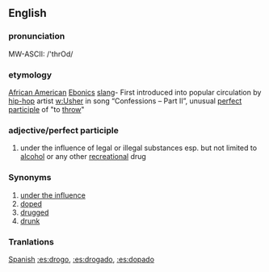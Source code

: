 ==English==
===pronunciation===
MW-ASCII: /'thrOd/

===etymology===
[[African American]] [[Ebonics]] [[slang]]- First introduced into popular circulation by [[hip-hop]] artist [[w:Usher]] in song “Confessions – Part II”, unusual [[perfect participle]] of "to [[throw]]"

===adjective/perfect participle===
#under the influence of legal or illegal substances esp. but not limited to [[alcohol]] or any other [[recreational]] drug

===Synonyms===
#[[under the influence]]
#[[doped]]
#[[drugged]]
#[[drunk]]

===Tranlations===
[[Spanish]] [[:es:drogo]], [[:es:drogado]], [[:es:dopado]]